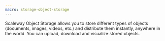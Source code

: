 ```yaml
---
macro: storage-object-storage
---
```


Scaleway Object Storage allows you to store different types of objects (documents, images, videos, etc.) and distribute them instantly, anywhere in the world. You can upload, download and visualize stored objects. 